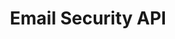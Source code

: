 ---
pcx_content_type: navigation
title: Email Security API
sidebar:
  order: 20
external_link: /api/resources/email_security/
---